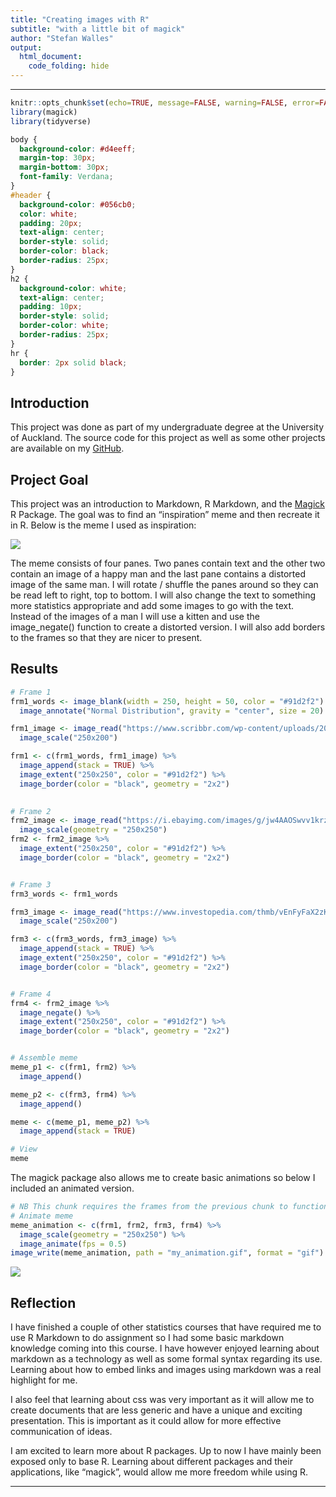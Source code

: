 ```yaml
---
title: "Creating images with R"
subtitle: "with a little bit of magick"
author: "Stefan Walles"
output: 
  html_document: 
    code_folding: hide
---
```


___

```r
knitr::opts_chunk$set(echo=TRUE, message=FALSE, warning=FALSE, error=FALSE)
library(magick)
library(tidyverse)
```

```css
body {
  background-color: #d4eeff;
  margin-top: 30px;
  margin-bottom: 30px;
  font-family: Verdana;
}
#header {
  background-color: #056cb0;
  color: white;
  padding: 20px;
  text-align: center;
  border-style: solid;
  border-color: black;
  border-radius: 25px;
}
h2 {
  background-color: white;
  text-align: center;
  padding: 10px;
  border-style: solid;
  border-color: white;
  border-radius: 25px;
}
hr {
  border: 2px solid black;
}
```

## Introduction

This project was done as part of my undergraduate degree at the University of Auckland. The source code for this project as well as some other projects are available on my [GitHub](https://github.com/SWalles/STATS220).

## Project Goal

This project was an introduction to Markdown, R Markdown, and the [Magick](https://cran.r-project.org/web/packages/magick/index.html) R Package. The goal was to find an "inspiration" meme and then recreate it in R. Below is the meme I used as inspiration:

![](inspo_meme.jpg)

The meme consists of four panes. Two panes contain text and the other two contain an image of a happy man and the last pane contains a distorted image of the same man. I will rotate / shuffle the panes around so they can be read left to right, top to bottom. I will also change the text to something more statistics appropriate and add some images to go with the text. Instead of the images of a man I will use a kitten and use the image_negate() function to create a distorted version. I will also add borders to the frames so that they are nicer to present. 

## Results

```r
# Frame 1
frm1_words <- image_blank(width = 250, height = 50, color = "#91d2f2") %>% 
  image_annotate("Normal Distribution", gravity = "center", size = 20)

frm1_image <- image_read("https://www.scribbr.com/wp-content/uploads/2023/02/standard-normal-distribution-example.webp") %>% 
  image_scale("250x200")

frm1 <- c(frm1_words, frm1_image) %>% 
  image_append(stack = TRUE) %>% 
  image_extent("250x250", color = "#91d2f2") %>% 
  image_border(color = "black", geometry = "2x2")
  

# Frame 2
frm2_image <- image_read("https://i.ebayimg.com/images/g/jw4AAOSwvv1krzzl/s-l1200.webp") %>% 
  image_scale(geometry = "250x250")
frm2 <- frm2_image %>% 
  image_extent("250x250", color = "#91d2f2") %>% 
  image_border(color = "black", geometry = "2x2")


# Frame 3
frm3_words <- frm1_words

frm3_image <- image_read("https://www.investopedia.com/thmb/vEnFyFaX2zK96wVerxokPmEt3dU=/1500x0/filters:no_upscale():max_bytes(150000):strip_icc()/Clipboard01-fdb217713438416cadafc48a1e4e5ee4.jpg")  %>% 
  image_scale("250x200")

frm3 <- c(frm3_words, frm3_image) %>% 
  image_append(stack = TRUE) %>% 
  image_extent("250x250", color = "#91d2f2") %>% 
  image_border(color = "black", geometry = "2x2")


# Frame 4
frm4 <- frm2_image %>% 
  image_negate() %>% 
  image_extent("250x250", color = "#91d2f2") %>% 
  image_border(color = "black", geometry = "2x2")


# Assemble meme
meme_p1 <- c(frm1, frm2) %>% 
  image_append()

meme_p2 <- c(frm3, frm4) %>% 
  image_append()

meme <- c(meme_p1, meme_p2) %>% 
  image_append(stack = TRUE)

# View
meme

```

The magick package also allows me to create basic animations so below I included an animated version.

```r
# NB This chunk requires the frames from the previous chunk to function
# Animate meme
meme_animation <- c(frm1, frm2, frm3, frm4) %>% 
  image_scale(geometry = "250x250") %>% 
  image_animate(fps = 0.5)
image_write(meme_animation, path = "my_animation.gif", format = "gif")
```

![](my_animation.gif)

## Reflection

I have finished a couple of other statistics courses that have required me to use R Markdown to do assignment so I had some basic markdown knowledge coming into this course. I have however enjoyed learning about markdown as a technology as well as some formal syntax regarding its use. Learning about how to embed links and images using markdown was a real highlight for me. 

I also feel that learning about css was very important as it will allow me to create documents that are less generic and have a unique and exciting presentation. This is important as it could allow for more effective communication of ideas.

I am excited to learn more about R packages. Up to now I have mainly been exposed only to base R. Learning about different packages and their applications, like "magick", would allow me more freedom while using R.

___